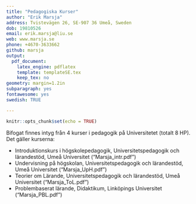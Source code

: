 ```yaml
---
title: "Pedagogiska Kurser"
author: "Erik Marsja"
address: Tvistevägen 26, SE-907 36 Umeå, Sweden
dob: 19810526
email: erik.marsja@liu.se
web: www.marsja.se
phone: +4670-3633662
github: marsja
output:
  pdf_document:
    latex_engine: pdflatex
    template: templateSE.tex
    keep_tex: no
geometry: margin=1.2in
subparagraph: yes
fontawesome: yes
swedish: TRUE

---
```


```r
knitr::opts_chunk$set(echo = TRUE)
```

Bifogat finnes intyg från 4 kurser i pedagogik på Universitetet (totalt 8 HP). Det gäller kurserna:

* Introduktionskurs i högskolepedagogik, Universitetspedagogik och lärandestöd, Umeå Universitet ("Marsja_intr.pdf")
* Undervisning på högskolan, Universitetspedagogik och lärandestöd, Umeå Universitet ("Marsja_UpH.pdf")
* Teorier om Lärande, Universitetspedagogik och lärandestöd, Umeå Universitet ("Marsja_ToL.pdf")
* Problembaserat lärande, Didaktikum, Linköpings Universitet ("Marsja_PBL.pdf")